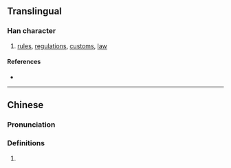 {{character info/new}}
{{also|椝}}
==Translingual==

===Han character===
{{Han char|rn=75|rad=木|as=11|sn=15|four=56904|canj=QUD|ids=⿱規木}}

# [[rules]], [[regulations]], [[customs]], [[law]]

====References====
* {{Han ref|kx=0548.120|dkj=15391|dj=0935.290|hdz=21272.070|uh=69FC|ud=27132|bh=E5E4|bd=58852}}

----

==Chinese==
{{zh-forms|s=椝}}

===Pronunciation===
{{zh-pron
|m=guī
|c=kwai1
|mc=
|oc=
|ma=
|cat=n
}}

===Definitions===
{{zh-hanzi}}

# {{rfdef|lang=zh}}